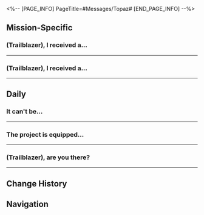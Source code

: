 <%-- [PAGE_INFO]
PageTitle=#Messages/Topaz#
[END_PAGE_INFO] --%>
{{Messages Infobox
|id        = 1112
|image     = Character Topaz Icon.png
|type      = Character
|sender    = Topaz
|signature = Off-site~ Call if important, otherwise text
|faction   = Interastral Peace Corporation
}}

==Mission-Specific==
===(Trailblazer), I received a...===
{{Messages
|start_condition = 
|text =
:'''Topaz:''' (Trailblazer), I received a proposal for the Engine of Creation
:'''Topaz:''' It says you were part of the drafting team, do you know anything about it?
:{Choice} Yes
::'''(Trailblazer):''' Oh yeah, I did that
::'''Topaz:''' I can tell you're proud of it
:{Choice} I don't know
::'''(Trailblazer):''' Idk, never heard of it. Don't ask me
::'''Topaz:''' Is that so? I'll delete it
:'''Topaz:''' I took a look at the proposal, I think...
:'''Topaz:''' It's pretty good. The ideas are great, and it is very feasible. 7 out of 10
:'''Topaz:''' Please relay the message, and ask them to continue working according to the proposal
:{Choice} [[File:Sticker PPG 07 Pom-Pom 05.png|80px|&lbrack;Okay&rbrack;]]
:'''(Trailblazer):''' [[File:Sticker PPG 07 Pom-Pom 05.png|80px|&lbrack;Okay&rbrack;]]
}}
----

===(Trailblazer), I received a...===
{{Messages
|start_condition = 
|text =
:'''Topaz:''' (Trailblazer), I received a proposal for the Engine of Creation
:'''Topaz:''' It says you were part of the drafting team, do you know anything about it?
:{Choice} Yes
::'''(Trailblazer):''' Oh yeah, I did that
::'''Topaz:''' ...You're quite smug about it
:{Choice} I don't know
::'''(Trailblazer):''' Idk, never heard of it. Don't ask me
::'''Topaz:''' Right, thank goodness you had nothing to do with it.
:'''Topaz:''' I took a look at the proposal, I think...
:'''Topaz:''' It's a little ridiculous. I find it hard to comprehend the mental state of the person who drafted it.
:'''Topaz:''' Please relay the message to them and tell them to learn more and think harder. I've already dispatched employees to provide guidance
:{Choice} [[File:Sticker PPG 07 Pom-Pom 08.png|80px|&lbrack;Shocked&rbrack;]]
:'''(Trailblazer):''' [[File:Sticker PPG 07 Pom-Pom 08.png|80px|&lbrack;Shocked&rbrack;]]
:'''(Trailblazer):''' Ok.
}}
----

==Daily==
===It can't be...===
{{Messages|text=
:'''Topaz:''' It can't be...
:'''Topaz:''' This shouldn't have happened...
:{Choice} What happened?
::'''(Trailblazer):''' What happened?
:{Choice} *sigh sigh sigh*
::'''(Trailblazer):''' *sigh sigh sigh*
::'''Topaz:''' Why are you sighing?
:'''Topaz:''' Some stocks I hold have tanked, which is a bit unusual
:'''Topaz:''' Things were looking up with quite a few new planets joining the cosmic market, so the stocks should've been on the rise, but how come they suddenly took a nosedive by seven percentage points?
:'''Topaz:''' Could it be the work of the Marketing Development Department? Doesn't seem like it. Those folks have the skills, maybe just a tad too zealous.
:{Choice} Huge loss?
:'''(Trailblazer):''' Were your losses significant?
:'''Topaz:''' Oh nothing, just some disposable income
:'''Topaz:''' Losses and wins are normal. I'm just analyzing the reason it happened
:{Choice} It must be Nanook!
::'''(Trailblazer):''' It must be Nanook!
::'''Topaz:''' The Antimatter Legion? THEY are indeed a focal point of the IPC's attention
::'''Topaz:''' Oh right, the effects of the Stellaron also cannot be ignored. A reasonable direction for speculation.
:{Choice} It must be the Astral Express!
::'''(Trailblazer):''' Maybe it's because the Express trailblazed the star rail, causing the market to go bear...
::'''(Trailblazer):''' We from the Astral Express are so impactful!
::'''Topaz:''' Oh? Does that mean my losses can be reimbursed by you?
::'''(Trailblazer):''' [[File:Sticker PPG 07 Pom-Pom 08.png|80px]]
::'''Topaz:''' Hahah, just kidding
::'''Topaz:''' Buuuut... The effects of the Stellaron do need to be taken into account.
:'''Topaz:''' Thanks. Even though it's not a professional analysis, it does give me something to think about
:'''Topaz:''' I'll continue with my work now~
}}
----

===The project is equipped...===
{{Messages|text=
:'''Topaz:''' The project is equipped with a massive protective barrier that can withstand even planetary impacts. It operates as a self-contained ecosystem, fulfilling the survival needs of entire Amber Eras. Under the IPC's protection, almost no external forces can affect this facility. Without a doubt, it's the safest sanctuary in the cosmos.
:{Choice} Another hacked account?
::'''(Trailblazer):''' Why do people keep getting hacked?
::'''(Trailblazer):''' All these weird messages...
::'''Topaz:''' This is a proposal I'm doing for a project
::'''Topaz:''' Interested?
:{Choice} How much? I'm in
::'''(Trailblazer):''' How much to invest? Count me in!
::'''Topaz:''' Aye, someone's being decisive!
::'''Topaz:''' This is a proposal I'm doing for a project
::'''Topaz:''' I knew you'd be interested
:{Choice} Do you not need rest?
:'''(Trailblazer):''' Do you not rest?
:'''Topaz:''' I *am* resting. Making proposals is relaxing for me
:'''Topaz:''' Do you like your work?
:{Choice} Love it
::'''(Trailblazer):''' I love it. I can't even eat properly if I don't work
::'''Topaz:''' That's right. I knew you'd understand
::'''Topaz:''' You've gained a few more points in my eyes
:{Choice} I don't like it
::'''(Trailblazer):''' I don't like it. Just thinking about work gives me a full-body migraine
::'''Topaz:''' Is it? That's unfortunate
::'''Topaz:''' If everyone could find purpose in life in their work, wouldn't it be nice?
:{Choice} I don't have a job
::'''(Trailblazer):''' I don't have a job
::'''Topaz:''' Aren't you a Nameless?
::{Choice} The Express doesn't pay me a salary
:::'''(Trailblazer):''' The Express doesn't pay me a salary
::{Choice} I work for love!
:::'''(Trailblazer):''' I work for love!
::'''Topaz:''' I see...
::'''Topaz:''' Looks like you've also gone past the stage of working just for money
::'''Topaz:''' You've gained a few more points in my eyes
}}
----

===(Trailblazer), are you there?===
{{Messages|text=
:'''Topaz:''' (Trailblazer), are you there?
:'''Topaz:''' I'm mulling something over, mind if I pick your brain?
:{Choice} [[File:Sticker PPG 07 Pom-Pom 07.png|80px]]
:'''(Trailblazer):''' [[File:Sticker PPG 07 Pom-Pom 07.png|80px]]
:'''Topaz:''' Do you...
:'''Topaz:''' want to be my colleague?
:{Choice} [[File:Sticker PPG 07 Pom-Pom 08.png|80px]]
:'''(Trailblazer):''' [[File:Sticker PPG 07 Pom-Pom 08.png|80px]]
:'''Topaz:''' Based on my observation, you've got some serious potential to join the Strategic Investment Department
:'''Topaz:''' The scale of our operations here at the IPC speaks for itself. With your skills, you could easily climb up to rank P20 with just a few missions under your belt.
:'''Topaz:''' If I were to put in a good word for you, becoming a branch manager in 10 years is not impossible for you!
:'''Topaz:''' Give it a think?
:{Choice} What are the work meal options on-site?
::'''(Trailblazer):''' What are the work meal options on-site?
::'''Topaz:''' You should ask what's not available. Order whatever you want, and the system will have it covered. It's like a one-stop shop, they'll cater to all your cravings.
::'''Topaz:''' Wanna try?
::{Choice} Even if I'm not an employee?
::'''(Trailblazer):''' Even if I'm not an employee?
:{Choice} I'm loyal to the Astral Express
::'''(Trailblazer):''' No one can poach me
::'''(Trailblazer):''' I am loyal to the Astral Express!
::'''Topaz:''' Really? That's a shame
::'''Topaz:''' But Miss Himeko does seem like a cool boss, I bet it's a blast working with her.
::'''Topaz:''' Let's grab a meal another time, consider it relationship maintenance.
::{Choice} Are you sure?
::'''(Trailblazer):''' Are you sure? Sounds like it's gonna be expensive...
:'''Topaz:''' No worries. Put it on my tab
:{Choice} Any other perks for me?
:'''(Trailblazer):''' Are there any other perks for me?
:'''Topaz:''' Of course, for example... you can bring your own pets to the office!
:'''Topaz:''' I have so many little critters, and they're all super~ duper~ cute!
:'''Topaz:''' As long as you become an employee of the IPC, they can be with you every day. Isn't that great?
:{Choice} We have our conductor
:'''(Trailblazer):''' We have our conductor
:'''(Trailblazer):''' How about you jump ship over to the Astral Express instead?
:'''(Trailblazer):''' [[File:Sticker PPG 07 Pom-Pom 06.png|80px]]
:'''Topaz:''' Oh dear, am I being reverse-poached?
:'''Topaz:''' Don't worry. I'll be visiting the Express plenty
:'''Topaz:''' I will definitely give Pom-Pom a good scritch~
}}
----

==Change History==
{{Change History|1.4}}

==Navigation==
{{Messages Navbox}}